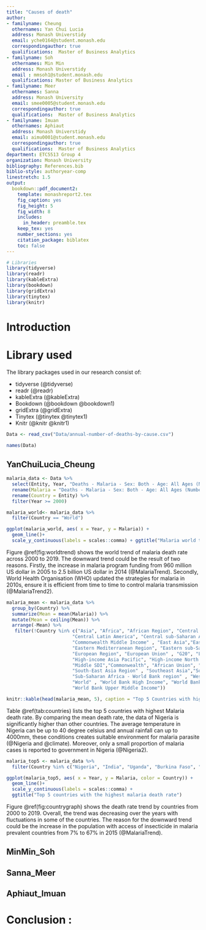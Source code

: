 ```yaml
---
title: "Causes of death"
author:
- familyname: Cheung
  othernames: Yan Chui Lucia
  address: Monash Universtidy
  email: yche0164@student.monash.edu
  correspondingauthor: true
  qualifications:  Master of Business Analytics
- familyname: Soh
  othernames: Min Min
  address: Monash Universtidy
  email : mmsoh1@student.monash.edu
  qualifications: Master of Business Analytics
- familyname: Meer
  othernames: Sanna
  address: Monash University
  email: smee0005@student.monash.edu
  correspondingauthor: true
  qualifications:  Master of Business Analytics
- familyname: Imuan
  othernames: Aphiaut
  address: Monash Universtidy
  email: aimu0001@student.monash.edu
  correspondingauthor: true
  qualifications:  Master of Business Analytics
department: ETC5513 Group 4
organization: Monash University
bibliography: References.bib
biblio-style: authoryear-comp
linestretch: 1.5
output:
  bookdown::pdf_document2:
    template: monashreport2.tex
    fig_caption: yes
    fig_height: 5
    fig_width: 8
    includes:
      in_header: preamble.tex
    keep_tex: yes
    number_sections: yes
    citation_package: biblatex
    toc: false
---
```


```r
# Libraries
library(tidyverse)
library(readr)
library(kableExtra)
library(bookdown)
library(gridExtra)
library(tinytex)
library(knitr)
```


# Introduction 



# Library used

The library packages used in our research consist of: 

- tidyverse (@tidyverse)
- readr (@readr)
- kableExtra  (@kableExtra)
- Bookdown (@bookdown @bookdown1)
- gridExtra (@gridExtra)
- Tinytex (@tinytex @tinytex1)
- Knitr (@knitr @knitr1)

```r
Data <- read_csv("Data/annual-number-of-deaths-by-cause.csv")

names(Data)

```

\clearpage

\section*{}

## YanChuiLucia_Cheung

```r

malaria_data <- Data %>%
  select(Entity, Year, "Deaths - Malaria - Sex: Both - Age: All Ages (Number)") %>%
  rename(Malaria = "Deaths - Malaria - Sex: Both - Age: All Ages (Number)") %>%
  rename(Country = Entity) %>%
  filter(Year >= 2000) 

malaria_world<- malaria_data %>%
  filter(Country == "World") 

ggplot(malaria_world, aes( x = Year, y = Malaria)) +
  geom_line()+
  scale_y_continuous(labels = scales::comma) + ggtitle("Malaria world trend")

```

Figure \@ref(fig:worldtrend) shows the world trend of malaria death rate across 2000 to 2019. The downward trend could be the result of two reasons. Firstly, the increase in malaria program funding from 960 million US dollar in 2005 to 2.5 billion US dollar in 2014 (@MalariaTrend). Secondly, World Health Organisation (WHO) updated the strategies for malaria in 2010s, ensure it is efficient from time to time to control malaria transmission (@MalariaTrend2). 


```r

malaria_mean <- malaria_data %>%
  group_by(Country) %>%
  summarize(Mean = mean(Malaria)) %>%
  mutate(Mean = ceiling(Mean)) %>%
  arrange(-Mean) %>%
   filter(!Country %in% c("Asia", "Africa", "African Region", "Central Asia", "Central Europe", "Central Europe, Eastern Europe, and Central Asia",
                        "Central Latin America", "Central sub-Saharan Africa", "Commonwealth High Income", "Commonwealth Low Income", 
                        "Commonwealth Middle Income" , "East Asia","East Asia & Pacific - World Bank region", "Eastern Europe", 
                        "Eastern Mediterranean Region", "Eastern sub-Saharan Africa" ,"Europe & Central Asia - World Bank region", 
                        "European Region", "European Union" , "G20", "Low SDI", "High SDI", "Low-middle SDI",  "High-income", 
                        "High-income Asia Pacific", "High-income North America" , "High-middle SDI","Latin America & Caribbean - World Bank region" ,
                        "Middle SDI","Commonwealth", "African Union", "Southern sub-Saharan Africa", "Region of the Americas",
                        "South-East Asia Region" , "Southeast Asia","Southeast Asia, East Asia, and Oceania", "South Asia - World Bank region",
                        "Sub-Saharan Africa - World Bank region" , "Western Europe", "Western Pacific Region" , "Western sub-Saharan Africa", 
                        "World" , "World Bank High Income", "World Bank Low Income","World Bank Lower Middle Income" ,
                        "World Bank Upper Middle Income"))

knitr::kable(head(malaria_mean, 5), caption = "Top 5 Countries with highest Malaria death rate")


```
Table \@ref(tab:countries) lists the top 5 countries with highest Malaria death rate. By comparing the mean death rate, the data of Nigeria is significantly higher than other countries. The average temperature in Nigeria can be up to 40 degree celsius and annual rainfall can up to 4000mm, these conditions creates suitable environment for malaria parasite (@Nigeria and @climate). Moreover, only a small proportion of malaria cases is reported to government in Nigeria (@Nigeria2). 

```r

malaria_top5 <- malaria_data %>%
  filter(Country %in% c("Nigeria", "India", "Uganda", "Burkina Faso", "Democratic Republic of Congo")) 

ggplot(malaria_top5, aes( x = Year, y = Malaria, color = Country)) +
  geom_line()+
  scale_y_continuous(labels = scales::comma) + 
  ggtitle("Top 5 countries with the highest malaria death rate")


```
Figure \@ref(fig:countrygraph) shows the death rate trend by countries from 2000 to 2019. Overall, the trend was decreasing over the years with fluctuations in some of the countries. The reason for the downward trend could be the increase in the population with access of insecticide in malaria prevalent countries from 7% to 67% in 2015 (@MalariaTrend). 
 










## MinMin_Soh


\clearpage



\clearpage

\section*{}

## Sanna_Meer



\section*{}

## Aphiaut_Imuan 


\clearpage

# Conclusion :


\clearpage